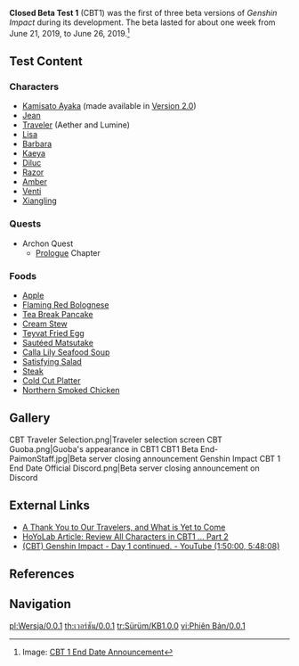 {{Version
|title   = Closed Beta Test 1
|version = CB1.0.0
|date    = 2019-06-21
|next    = 0.7.1
}}
'''Closed Beta Test 1''' (CBT1) was the first of three beta versions of ''Genshin Impact'' during its development. The beta lasted for about one week from June 21, 2019, to June 26, 2019.<ref>Image: [[:File:Genshin Impact CBT 1 End Date Official Discord.png|CBT 1 End Date Announcement]]</ref>

==Test Content==
===Characters===
*[[Kamisato Ayaka]] (made available in [[Version 2.0]])
*[[Jean]]
*[[Traveler]] (Aether and Lumine)
*[[Lisa]]
*[[Barbara]]
*[[Kaeya]]
*[[Diluc]]
*[[Razor]]
*[[Amber]]
*[[Venti]]
*[[Xiangling]]

===Quests===
*Archon Quest
**[[Prologue]] Chapter

===Foods===
*[[Apple]]
*[[Flaming Red Bolognese]]
*[[Tea Break Pancake]]
*[[Cream Stew]]
*[[Teyvat Fried Egg]]
*[[Sautéed Matsutake]]
*[[Calla Lily Seafood Soup]]
*[[Satisfying Salad]]
*[[Steak]]
*[[Cold Cut Platter]]
*[[Northern Smoked Chicken]]

==Gallery==
<gallery>
CBT Traveler Selection.png|Traveler selection screen
CBT Guoba.png|Guoba's appearance in CBT1
CBT1 Beta End-PaimonStaff.jpg|Beta server closing announcement
Genshin Impact CBT 1 End Date Official Discord.png|Beta server closing announcement on Discord
</gallery>

==External Links== 
*[https://genshin.hoyoverse.com/en/news/detail/570 A Thank You to Our Travelers, and What is Yet to Come]
*[https://www.hoyolab.com/article/2462 HoYoLab Article: Review All Characters in CBT1 ... Part 2]
*[https://youtu.be/LaKtIU8AZ5g (CBT) Genshin Impact - Day 1 continued. - YouTube (1:50:00, 5:48:08)]

==References==
{{Reflist}}

==Navigation==
{{Version Navbox}}

[[pl:Wersja/0.0.1]]
[[th:เวอร์ชัน/0.0.1]]
[[tr:Sürüm/KB1.0.0]]
[[vi:Phiên Bản/0.0.1]]